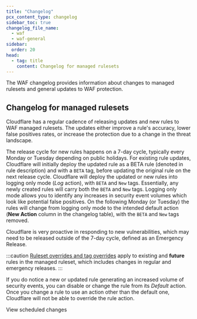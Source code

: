 ```yaml
---
title: "Changelog"
pcx_content_type: changelog
sidebar_toc: true
changelog_file_name:
  - waf
  - waf-general
sidebar:
  order: 20
head:
  - tag: title
    content: Changelog for managed rulesets
---
```



The WAF changelog provides information about changes to managed rulesets and general updates to WAF protection.

## Changelog for managed rulesets

Cloudflare has a regular cadence of releasing updates and new rules to WAF managed rulesets. The updates either improve a rule's accuracy, lower false positives rates, or increase the protection due to a change in the threat landscape.

The release cycle for new rules happens on a 7-day cycle, typically every Monday or Tuesday depending on public holidays. For existing rule updates, Cloudflare will initially deploy the updated rule as a BETA rule (denoted in rule description) and with a `BETA` tag, before updating the original rule on the next release cycle. Cloudflare will deploy the updated or new rules into logging only mode (_Log_ action), with `BETA` and `New` tags. Essentially, any newly created rules will carry both the `BETA` and `New` tags. Logging only mode allows you to identify any increases in security event volumes which look like potential false positives. On the following Monday (or Tuesday) the rules will change from logging only mode to the intended default action (**New Action** column in the changelog table), with the `BETA` and `New` tags removed.

Cloudflare is very proactive in responding to new vulnerabilities, which may need to be released outside of the 7-day cycle, defined as an Emergency Release.

:::caution
[Ruleset overrides and tag overrides](/ruleset-engine/managed-rulesets/override-managed-ruleset/) apply to existing and **future** rules in the managed ruleset, which includes changes in regular and emergency releases.
:::

If you do notice a new or updated rule generating an increased volume of security events, you can disable or change the rule from its _Default_ action. Once you change a rule to use an action other than the default one, Cloudflare will not be able to override the rule action.

<LinkButton type="primary" href="/waf/change-log/scheduled-changes/">
	View scheduled changes
</LinkButton>
